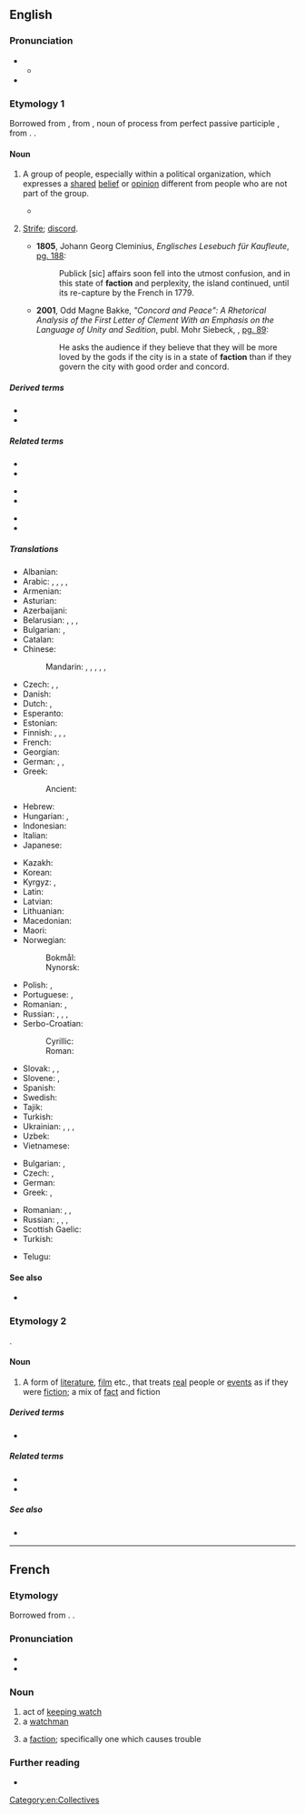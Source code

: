 {{also|-faction|fraction}}
==English==
{{wikipedia}}

===Pronunciation===
* {{IPA|en|/ˈfæk.ʃən/|/ˈfæk.ʃn̩/}}
** {{audio|en|LL-Q1860 (eng)-Vealhurl-faction.wav|Audio (Southern England)}}
* {{rhymes|en|ækʃən|s=2}}

===Etymology 1===
{{root|en|ine-pro|*dʰeh₁-}}
Borrowed from {{bor|en|frm|faction}}, from {{der|en|la|factiō||a group of people acting together, a political faction}}, noun of process from perfect passive participle {{m|la|factus}}, from {{m|la|faciō||do, make}}. {{doublet|en|fashion}}.

====Noun====
{{en-noun|~}}

# {{lb|en|countable}} A group of people, especially within a political organization, which expresses a [[shared]] [[belief]] or [[opinion]] different from people who are not part of the group.
#* {{quote-book|en|title=Essays, Moral and Political|author=[[w:David Hume|David Hume]]|year=1748|chapter=Of Parties in General — How '''factions''' arise and contend.|passage=Real '''factions''' may be divided into those from interest, from principle, and from affection}}
# {{lb|en|uncountable}} [[strife|Strife]]; [[discord]].
#* '''1805''', Johann Georg Cleminius, ''Englisches Lesebuch für Kaufleute'', [http://books.google.com/books?id=B9cRAAAAIAAJ&pg=PA188&dq=faction&lr=&num=100&as_brr=3 pg. 188]:
#*: Publick [sic] affairs soon fell into the utmost confusion, and in this state of '''faction''' and perplexity, the island continued, until its re-capture by the French in 1779.
#* '''2001''', Odd Magne Bakke, ''"Concord and Peace": A Rhetorical Analysis of the First Letter of Clement With an Emphasis on the Language of Unity and Sedition'', publ. Mohr Siebeck, {{ISBN|3161476379}}, [http://books.google.com/books?id=cI1btFqWegoC&pg=PA89&dq=%22faction%22&as_brr=3&sig=R6XBNzJrKPdhILpQQfGC22KlIgc pg. 89]:
#*: He asks the audience if they believe that they will be more loved by the gods if the city is in a state of '''faction''' than if they govern the city with good order and concord.

=====Derived terms=====
* {{l|en|factional}}
* {{l|en|factionalize}}

=====Related terms=====
{{rel-top3|Terms etymologically related to ''faction'' (etymology 1)}}
* {{l|en|-faction}}
* {{l|en|fact}}
{{rel-mid3}}
* {{l|en|factor}}
* {{l|en|factorial}}
{{rel-mid3}}
* {{l|en|factory}}
* {{l|en|fashion}}
{{rel-bottom}}

=====Translations=====
{{trans-top|group of people}}
* Albanian: {{t+|sq|fraksion|m}}
* Arabic: {{t+|ar|فَرِيق|m}}, {{t+|ar|زَمْرَة|f}}, {{t|ar|عُصْبَة}}, {{t+|ar|فَصِيلَة|f}}, {{t|ar|حَلْقَة|f}}
* Armenian: {{t+|hy|խմբակցություն}}
* Asturian: {{t|ast|faición|f}}
* Azerbaijani: {{t|az|fraksiya}}
* Belarusian: {{t|be|фра́кцыя|f}}, {{t|be|клі́ка|f}}, {{t|be|крыло́|n}}, {{t|be|групава́нне|n}}
* Bulgarian: {{t+|bg|фра́кция|f}}, {{t+|bg|кли́ка|f}}
* Catalan: {{t+|ca|facció|f}}
* Chinese:
*: Mandarin: {{t+|cmn|幫派}}, {{t+|cmn|帮派|tr=bāngpài}}, {{t+|cmn|派別}}, {{t+|cmn|派别|tr=pàibié}}, {{t+|cmn|派系|tr=pàixì}}, {{t+|cmn|派|tr=pài}}
* Czech: {{t+|cs|frakce|f}}, {{t+|cs|křídlo|n}}, {{t+|cs|klika|f}}
* Danish: {{t|da|fraktion|c}}
* Dutch: {{t+|nl|fractie|f}}, {{t+|nl|factie|f}}
* Esperanto: {{t|eo|fakcio}}
* Estonian: {{t|et|fraktsioon}}
* Finnish: {{t+|fi|siipi}}, {{t+|fi|suuntaus}}, {{t+|fi|faktio}}, {{t+|fi|fraktio}}
* French: {{t+|fr|faction|f}}
* Georgian: {{t|ka|ფრაქცია}}
* German: {{t+|de|Fraktion|f}}, {{t+|de|Flügel|m}}, {{t+|de|Seite|f}}
* Greek: {{t+|el|φατρία|f}}
*: Ancient: {{t|grc|αἵρεσις|f}}
* Hebrew: {{t+|he|סִיעָה|f|tr=si'á}}
* Hungarian: {{t+|hu|klikk}}, {{t+|hu|frakció}}
* Indonesian: {{t+|id|faksi}}
* Italian: {{t+|it|fazione|f}}
* Japanese: {{t+|ja|派閥|tr=はばつ, habatsu}}
{{trans-mid}}
* Kazakh: {{t|kk|фракция}}
* Korean: {{t+|ko|파벌(派閥)}}
* Kyrgyz: {{t+|ky|фракция}}, {{t+|ky|группировка}}
* Latin: {{t+|la|pars}}
* Latvian: {{t|lv|frakcija|f}}
* Lithuanian: {{t|lt|frakcija|f}}
* Macedonian: {{t|mk|фракција|f}}
* Maori: {{t|mi|uepū}}
* Norwegian:
*: Bokmål: {{t|nb|fraksjon|m}}
*: Nynorsk: {{t|nn|fraksjon|m}}
* Polish: {{t+|pl|frakcja|f}}, {{t+|pl|stronnictwo|n}}
* Portuguese: {{t+|pt|facção|f}} {{q|Brazil}}, {{t+|pt|fação}} {{q|Portugal}}
* Romanian: {{t+|ro|facțiune|f}}, {{t+|ro|fracțiune|f}}
* Russian: {{t+|ru|фра́кция|f}}, {{t+|ru|группиро́вка|f}}, {{t+|ru|кли́ка|f}}, {{t+|ru|крыло́|n}}
* Serbo-Croatian:
*: Cyrillic: {{t|sh|фра̀кција|f}}
*: Roman: {{t+|sh|fràkcija|f}}
* Slovak: {{t|sk|frakcia|f}}, {{t+|sk|krídlo|n}}, {{t|sk|klika|f}}
* Slovene: {{t|sl|frakcija|f}}, {{t+|sl|skupina|f}}
* Spanish: {{t+|es|facción|f}}
* Swedish: {{t+|sv|fraktion|c}}
* Tajik: {{t|tg|фраксия}}
* Turkish: {{t+|tr|fraksiyon}}
* Ukrainian: {{t|uk|фра́кція|f}}, {{t|uk|клі́ка|f}}, {{t|uk|угрупо́вання|n}}, {{t|uk|крило́|n}}
* Uzbek: {{t+|uz|fraksiya}}
* Vietnamese: {{t+|vi|đảng phái}}
{{trans-bottom}}

{{trans-top|strife}}
* Bulgarian: {{t+|bg|разногла́сие|n}}, {{t+|bg|раздо́р|m}}
* Czech: {{t|cs|rozkol|m}}, {{t+|cs|rozpor|m}}
* German: {{t+|de|Spaltung|f}}
* Greek: {{t+|el|διχόνοια|f}}, {{t+|el|φαγωμάρα|f}}
{{trans-mid}}
* Romanian: {{t+|ro|dezbinare|f}}, {{t+|ro|rivalitate|f}}, {{t+|ro|vrajbă|f}}
* Russian: {{t+|ru|раздор|alt=раздо́ры|m-p}}, {{t+|ru|распря|alt=ра́спри|f-p}}, {{t+|ru|интрига|alt=интри́ги|f-p}}, {{t+|ru|разногла́сие|n}}
* Scottish Gaelic: {{t|gd|eadar-dhealachadh|m}}
* Turkish: {{t+|tr|nifak}}
{{trans-bottom}}

{{checktrans-top}}
* Telugu: {{t+check|te|ముఠా}}
{{trans-mid}}
{{trans-bottom}}

====See also====
* {{l|en|splinter group}}

===Etymology 2===
{{blend|en|fact|fiction}}.

====Noun====
{{en-noun|-}}

# A form of [[literature]], [[film]] etc., that treats [[real]] people or [[event]]s as if they were [[fiction]]; a mix of [[fact]] and fiction

=====Derived terms=====
* {{l|en|science faction}}

=====Related terms=====
* {{l|en|fact}}
* {{l|en|fiction}}

=====See also=====
* {{pedialite|Non-fiction novel}}

[[Category:en:Collectives]]

----

==French==

===Etymology===
Borrowed from {{bor|fr|la|factio|factiō, factiōnem}}. {{doublet|fr|façon}}.

===Pronunciation===
* {{fr-IPA}}
* {{audio|fr|LL-Q150 (fra)-Lepticed7-faction.wav|Audio}}

===Noun===
{{fr-noun|f}}

# act of [[keep watch|keeping watch]]
# a [[watchman]]
# {{lb|fr|politics}} a [[#English|faction]]; specifically one which causes trouble

===Further reading===
* {{R:TLFi}}